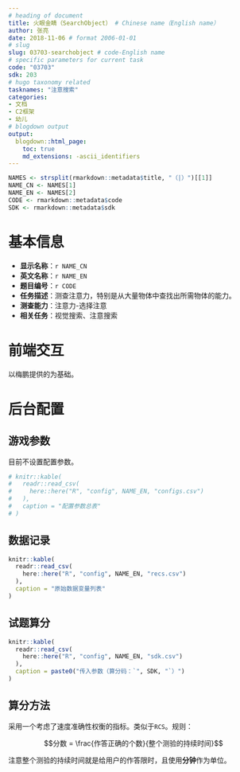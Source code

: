 ```yaml
---
# heading of document
title: 火眼金睛（SearchObject） # Chinese name（English name）
author: 张亮
date: 2018-11-06 # format 2006-01-01
# slug
slug: 03703-searchobject # code-English name
# specific parameters for current task
code: "03703"
sdk: 203
# hugo taxonomy related
tasknames: "注意搜索"
categories:
- 文档
- C2框架
- 幼儿
# blogdown output
output:
  blogdown::html_page:
    toc: true
    md_extensions: -ascii_identifiers
---
```


```r
NAMES <- strsplit(rmarkdown::metadata$title, "（|）")[[1]]
NAME_CN <- NAMES[1]
NAME_EN <- NAMES[2]
CODE <- rmarkdown::metadata$code
SDK <- rmarkdown::metadata$sdk
```

# 基本信息

* **显示名称**：`r NAME_CN`
* **英文名称**：`r NAME_EN`
* **题目编号**：`r CODE`
* **任务描述**：测查注意力，特别是从大量物体中查找出所需物体的能力。
* **测查能力**：注意力-选择注意
* **相关任务**：视觉搜索、注意搜索

# 前端交互

以梅鹏提供的为基础。

# 后台配置

## 游戏参数

目前不设置配置参数。

```r
# knitr::kable(
#   readr::read_csv(
#     here::here("R", "config", NAME_EN, "configs.csv")
#   ),
#   caption = "配置参数总表"
# )
```

## 数据记录

```r
knitr::kable(
  readr::read_csv(
    here::here("R", "config", NAME_EN, "recs.csv")
  ),
  caption = "原始数据变量列表"
)
```

## 试题算分

```r
knitr::kable(
  readr::read_csv(
    here::here("R", "config", NAME_EN, "sdk.csv")
  ),
  caption = paste0("传入参数（算分码：`", SDK, "`）")
)
```

## 算分方法

采用一个考虑了速度准确性权衡的指标。类似于`RCS`。规则：

$$分数 = \frac{作答正确的个数}{整个测验的持续时间}$$

注意整个测验的持续时间就是给用户的作答限时，且使用**分钟**作为单位。
